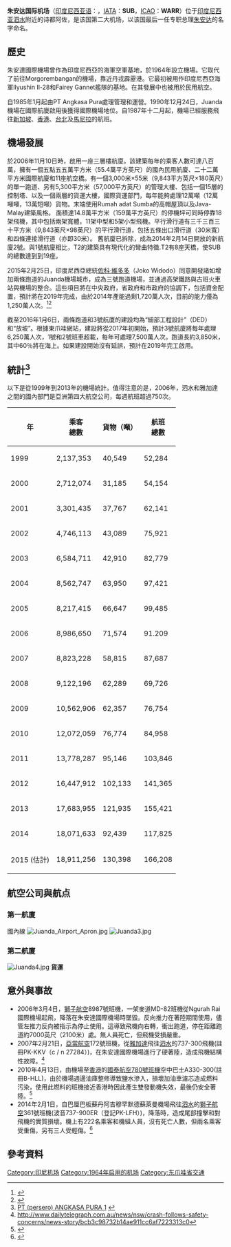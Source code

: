 {{Infobox airport
| name          = 朱安達國際機場
| nativename    = Juanda International Airport<br>Bandar Udara Internasional Juanda
| nativename-a  = 
| nativename-r  = 
| image         = Juanda Airport.jpg
| caption       = 
| IATA          = SUB
| ICAO          = WARR
| type          = 民用
| owner         = 
| operator      = Angkasa Pura
| city-served   = {{IDN}}[[泗水_(印尼)|泗水]]
| elevation-f   = 9
| elevation-m   = 3
| coordinates   = {{coord|07|22|47|S|112|47|13|E|type:airport}}
| pushpin_map   = Surabaya#Indonesia Java#Indonesia
| pushpin_label = SUB
| website       = [https://www.juanda-airport.com/ juanda-airport.com]
| metric-elev   = 
| metric-rwy    = 
| r1-number     = 10/28
| r1-length-f   = 9,843
| r1-length-m   = 3,000
| r1-surface    = 柏油混凝土
| stat-year     = 
| stat1-header  = 
| stat1-data    = 
| stat2-header  = 
| stat2-data    = 
| footnotes     = 
}}
'''朱安达国际机场'''（[[印度尼西亚语|印度尼西亚语]]：'''{{lang|id|Banda Udara Internasional Juanda}}'''，[[IATA|IATA]]：'''SUB'''，[[ICAO|ICAO]]：'''WARR'''）位于[[印度尼西亚|印度尼西亚]][[泗水_(印度尼西亚)|泗水]]附近的诗都阿佐，是该国第二大机场，以该国最后一任专职总理[[朱安达|朱安达]]的名字命名。
==歷史==
朱安達國際機場曾作為印度尼西亞的海軍空軍基地，於1964年設立機場。它取代了前往Morgorembangan的機場，靠近丹戎霹靂港。它最初被用作印度尼西亞海軍Ilyushin Il-28和Fairey Gannet艦隊的基地。在其發展中也被用於民用航空。

自1985年1月起由PT Angkasa Pura處理管理和運營。1990年12月24日，Juanda機場在國際航廈啟用後獲得國際機場地位。自1987年十二月起，機場已經服務飛往[[新加坡|新加坡]]、[[香港|香港]]、[[台北|台北]]及[[馬尼拉|馬尼拉]]的航班。

==機場發展==
於2006年11月10日時，啟用一座三層樓航廈。該建築每年的乘客人數可達八百萬，擁有一個五點五五萬平方米（55.4萬平方英尺）的國內民用航廈、二十二萬平方米國際航廈和11座航空橋。有一個3,000米×55米（9,843平方英尺×180英尺）的單一跑道、另有5,300平方米（57,000平方英尺）的管理大樓、包括一個15層的控制塔、以及一個兩層的貨運大樓，國際貨運部門，每年能夠處理12萬噸（12萬噸噸，13萬短噸）貨物。末端使用Rumah adat Sumba的高帽屋頂以及Java-Malay建築風格。
面積達14.8萬平方米（159萬平方英尺）的停機坪可同時停靠18架飛機，其中包括兩架寬體，11架中型和5架小型飛機。平行滑行道有三千三百三十平方米（9,843英尺×98英尺）的平行滑行道，包括五條出口滑行道（30米寬）和四條連接滑行道（亦即30米）。
舊航廈已拆除，成為2014年2月14日開放的新航廈2號。與1號航廈相比，T2的建築具有現代化的彎曲特徵.T2有8座天橋，使SUB的總數達到到19座。

2015年2月25日，印度尼西亞總統[[佐科·維多多|佐科·維多多]]（Joko Widodo）同意開發諸如增加兩條跑道的Juanda機場城市，成為三號跑道機場，並通過高架鐵路與古班火車站與機場的整合。這些項目將在中央政府，省政府和市政府的協調下，包括資金配置，預計將在2019年完成，由於2014年產能過剩1,720萬人次，目前的能力僅為1,250萬人次。<ref>{{Cite web |url=http://surabaya.tribunnews.com/2015/02/26/presiden-jokowi-setujui-proyek-juanda-airport-city |title=存档副本 |access-date=2017-10-25 |archive-date=2020-07-12 |archive-url=https://web.archive.org/web/20200712110233/https://surabaya.tribunnews.com/2015/02/26/presiden-jokowi-setujui-proyek-juanda-airport-city |dead-url=no }}</ref><ref>{{Cite web |url=http://surabaya.tribunnews.com/2015/02/26/presiden-jokowi-setujui-proyek-juanda-airport-city?page=2 |title=存档副本 |access-date=2017-10-25 |archive-date=2020-07-12 |archive-url=https://web.archive.org/web/20200712104330/https://surabaya.tribunnews.com/2015/02/26/presiden-jokowi-setujui-proyek-juanda-airport-city?page=2 |dead-url=no }}</ref>

截至2016年1月6日，兩條跑道和3號航廈的建設均為“細部工程設計”（DED）和“放坡”。根據東爪哇網站，建設將從2017年初開始，預計3號航廈將每年處理6,250萬人次，1號和2號班車超載，每年可處理7,500萬人次。跑道長約3,850米，其中60％將在海上。如果建設開始沒有延誤，預計在2019年完工啟用。

==統計<ref>[http://www.angkasapura1.co.id/index.php?modul=keuangan&show=data%20traffic PT (persero) ANGKASA PURA 1] {{Wayback|url=http://www.angkasapura1.co.id/index.php?modul=keuangan&show=data%20traffic |date=20161022225445 }} {{id icon}}</ref>==
以下是從1999年到2013年的機場統計。值得注意的是，2006年，泗水和雅加達之間的國內部門是亞洲第四大航空公司，每週航班超過750次。

{| class="wikitable" style="text-align:right;"
|-
! 年 !! 乘客<br>總數 !! 貨物（噸）!! 航班<br>總數
|-
| 1999 || 2,137,353 || 40,549 || 52,284
|-
| 2000 || 2,712,074 || 31,185 || 54,154
|-
| 2001 || 3,301,435 || 37,767 || 62,141
|-
| 2002 || 4,746,113 || 43,089 || 75,921
|-
| 2003 || 6,584,711 || 42,910 || 82,779
|-
| 2004 || 8,562,747 || 63,950 || 97,421
|-
| 2005 || 8,217,415 || 66,647 || 99,485
|-
| 2006 || 8,986,650 || 71,574 || 91.209
|-
| 2007 || 8,823,228 || 58,815 || 87,687
|-
| 2008 || 9,122,196 || 62,289 || 69,726
|-
| 2009 || 10,562,906 || 62,357 || 76,754
|-
| 2010 || 12,072,059 || 76,774 || 84,958
|-
| 2011 || 13,778,287 || 95,146 || 103,846
|-
| 2012 || 16,447,912 || 102,133 || 141,365
|-
| 2013 || 17,683,955 || 121,935 || 155,421
|-
| 2014 || 18,071,633 || 92,439 || 117,825
|-
| 2015 (估計) || 18,911,256 || 130,398 || 166,208
|}

==航空公司與航点==
===第一航廈===
{{印尼}}國內線
[[File:Juanda_Airport_Apron.jpg|thumb]]
[[File:Juanda3.jpg|thumb]]
{{Airport-dest-list
|{{nowrap|{{flagicon|IDN}} [[加魯達印尼航空|加魯達印尼航空]]（GA）}}|[[蘇加諾-哈達國際機場|雅加達]]、[[伍拉·賴國際機場|峇里島]]、[[萬隆國際機場|萬隆]]、[[埃尔·塔里国际机场|古邦]]、[[蘇丹伊斯坎達·穆達國際機場|班達亞齊]]
|{{nowrap|{{flagicon|IDN}} [[加魯達印尼航空|加魯達印尼航空]] （GA）}}<BR>{{small|由{{link-en|印尼探索航空|Garuda Indonesia}}營運}}|[[蘇丹哈桑丁國際機場|望加錫]]、[[巴蒂穆拉國際機場|安汶]]、[[多米尼克愛德華·奧索機場|梭隆]]、[[龍目國際機場|龍目]]、{{link-en|三寶瓏|Ahmad Yani International Airport}}、[[布林賓薩里機場|外南夢]]、[[聖塔尼機場|查亞普拉]]、[[諾托哈丁格羅機場|任抹]]、[[阿迪蘇吉普托國際機場|日惹]]
|{{flagicon|IDN}} [[印尼亞洲航空|印尼亞洲航空]]（QZ）|[[蘇加諾-哈達國際機場|雅加達]]、[[伍拉·賴國際機場|峇里島]]
|{{flagicon|IDN}} [[連城航空|連城航空]]（QG）|[[蘇加諾-哈達國際機場|雅加達]]、[[哈利姆·珀達納庫蘇馬國際機場|雅加達-哈林帕達納克]]、[[伍拉·賴國際機場|峇里島]]、[[蘇丹哈桑丁國際機場|望加錫]]、[[蘇丹阿吉·穆罕默德·蘇萊曼國際機場|巴厘巴板]]、[[萬隆國際機場|萬隆]]、{{link-en|馬辰|Syamsudin Noor International Airport}}、[[韓那丁國際機場|巴淡島]]、[[埃尔·塔里国际机场|古邦]]、[[萬鴉老國際機場|萬鴉老]]、[[龍目國際機場|龍目]]、[[吉利里烏機場|帕朗卡拉亞]]、[[蘇丹馬赫穆德·巴達魯丁二世國際機場|巨港]]、[[蘇巴迪奧國際機場|坤甸]]<ref>{{Cite web |url=https://www.citilink.co.id/best-fare/terbang-ke-pontianak |title=存档副本 |access-date=2020-04-17 |archive-date=2020-03-21 |archive-url=https://web.archive.org/web/20200321055640/https://www.citilink.co.id/best-fare/terbang-ke-pontianak |dead-url=no }}</ref>、{{link-en|三寶瓏|Ahmad Yani International Airport}}
|{{flagicon|IDN}} [[獅子航空|獅子航空]]（JT）|[[蘇加諾-哈達國際機場|雅加達]]、[[伍拉·賴國際機場|峇里島]]、[[蘇丹哈桑丁國際機場|望加錫]]、[[蘇丹阿吉·穆罕默德·蘇萊曼國際機場|巴厘巴板]]、[[萬隆國際機場|萬隆]]、{{link-en|馬辰|Syamsudin Noor International Airport}}、[[韓那丁國際機場|巴淡島]]、[[戈達查帝國際機場|戈達查帝]]、[[埃尔·塔里国际机场|古邦]]、[[萬鴉老國際機場|萬鴉老]]、[[龍目國際機場|龍目]]、[[吉利里烏機場|帕朗卡拉亞]]、[[蘇丹馬赫穆德·巴達魯丁二世國際機場|巨港]]、[[蘇巴迪奧國際機場|坤甸]]、[[雷丁·印甸二世國際機場|班達楠榜]]、[[肯達里機場|肯達里]]、[[穆提亞拉西斯朱弗里機場|帕盧]]、[[蘇丹舍里夫卡西姆二世國際機場|北乾巴魯]]、{{link-en|沙馬林達|Aji Pangeran Tumenggung Pranoto International Airport}}、[[朱瓦塔國際機場|打拉根]]
|{{nowrap|{{flagicon|IDN}} [[印尼快捷航空|印尼快捷航空]]（FS）}}| {{link-en|巴偉安島|Bawean Airport}}、{{link-en|卡里摩爪哇島|Dewadaru Airport}}
|{{flagicon|IDN}} [[巴澤航空|巴澤航空]]（ID）|[[蘇加諾-哈達國際機場|雅加達]]、[[哈利姆·珀達納庫蘇馬國際機場|雅加達-哈林帕達納克]]、[[伍拉·賴國際機場|峇里島]]、[[巴蒂穆拉國際機場|安汶]]、[[蘇丹哈桑丁國際機場|望加錫]]、[[科莫多機場|納閩巴霍]]、[[多米尼克愛德華·奧索機場|梭隆]]
|{{flagicon|IDN}} [[三佛齊航空|三佛齊航空]]（SJ）|[[蘇加諾-哈達國際機場|雅加達]]、[[伍拉·賴國際機場|峇里島]]、[[蘇丹哈桑丁國際機場|望加錫]]、[[多米尼克愛德華·奧索機場|梭隆]]、[[蘇丹阿吉·穆罕默德·蘇萊曼國際機場|巴厘巴板]]、[[埃尔·塔里国际机场|古邦]]、[[聖塔尼機場|查亞普拉]]、[[阿迪蘇吉普托國際機場|日惹]]、[[雷丁·印甸二世國際機場|班達楠榜]]、[[肯達里機場|肯達里]]、[[加里馬勞機場|貝勞]]、[[瓜拉納穆國際機場|棉蘭]]、{{link-en|桑皮特|H. Asan Airport}}、[[蘇丹巴布拉機場|特爾納特]]
|{{flagicon|IDN}} {{link-en|NAM航空|NAM Air}}（IN）|[[伍拉·賴國際機場|峇里島]]、[[萬隆國際機場|萬隆]]、{{link-en|三寶瓏|Ahmad Yani International Airport}}、[[贝尔苏约机场|巴圖里新]]、{{link-en|哥打巴魯|Gusti Syamsir Alam Airport}}、[[伊斯坎達爾機場|龐卡蘭布翁]]
|{{flagicon|IDN}} [[特里加納航空|特里加納航空]]（IL）|[[伊斯坎達爾機場|龐卡蘭布翁]]
|{{flagicon|IDN}} [[飛翼航空|飛翼航空]]（IW）|[[科莫多機場|納閩巴霍]]、[[蘇巴迪奧國際機場|坤甸]]<ref>{{Cite web |url=https://amp.kompas.com/otomotif/read/2010/03/06/1116392/April.Wings.Air.Buka.Rute.Surabaya-Pontianak |title=存档副本 |access-date=2020-04-17 |archive-date=2021-01-17 |archive-url=https://web.archive.org/web/20210117123806/https://amp.kompas.com/otomotif/read/2010/03/06/1116392/April.Wings.Air.Buka.Rute.Surabaya-Pontianak |dead-url=no }}</ref>、{{link-en|三寶瓏|Ahmad Yani International Airport}}、[[布林賓薩里機場|外南夢]]、[[諾托哈丁格羅機場|任抹]]、[[阿迪蘇吉普托國際機場|日惹]]、[[伊斯坎達爾機場|龐卡蘭布翁]]、{{link-en|桑皮特|H. Asan Airport}}、{{link-en|漯水|Trunojoyo Airport}}、[[阿迪·苏马尔莫国际机场|梭羅]]
}}

===第二航廈===
[[File:Juanda4.jpg|thumb]]
{{Airport-dest-list
|{{nowrap|{{flagicon|IDN}} [[加魯達印尼航空|加魯達印尼航空]]（GA）}}|[[新加坡樟宜機場|新加坡]]<BR>'''季節性:'''[[阿卜杜拉·阿齊茲國王國際機場|吉達]]、[[穆罕默德·本·阿卜杜勒-阿齊茲親王國際機場|麥地那]]
|{{flagicon|IDN}} [[連城航空|連城航空]]（QG）| [[吉隆坡國際機場|吉隆坡]]、[[檳城國際機場|檳城]]<BR>'''季節性：'''[[阿卜杜拉·阿齊茲國王國際機場|吉達]]
|{{flagicon|IDN}} [[印尼亞洲航空|印尼亞洲航空]]（QZ）|[[士乃国际机场|新山]]<ref>{{Cite web |url=https://travel.detik.com/travel-news/d-2067254/airasia-buka-rute-baru-surabaya-johor-bahru |title=存档副本 |access-date=2020-05-04 |archive-date=2020-12-01 |archive-url=https://web.archive.org/web/20201201091844/https://travel.detik.com/travel-news/d-2067254/airasia-buka-rute-baru-surabaya-johor-bahru |dead-url=no }}</ref>、[[吉隆坡國際機場|吉隆坡]]、[[檳城國際機場|檳城]]、[[士乃國際機場|柔佛]]
|{{flagicon|IDN}} [[獅子航空|獅子航空]]（JT）|[[穆罕默德·本·阿卜杜勒-阿齊茲親王國際機場|麥地那]]<BR>'''季節性：'''[[阿卜杜拉·阿齊茲國王國際機場|吉達]]<BR>'''包機：'''[[海口美蘭國際機場|海口]]
|{{flagicon|MYS}} [[馬來西亞航空|馬來西亞航空]]（MH）|[[吉隆坡國際機場|吉隆坡]]
|{{flagicon|MYS}} {{link-en|老鷹快線|Eaglexpress}}（9A）|'''季節性:''' [[阿卜杜拉·阿齊茲國王國際機場|吉達]]
|{{flagicon|SIN}} [[新加坡航空|新加坡航空]]（SQ）|[[新加坡樟宜機場|新加坡]]
|{{flagicon|SIN}} [[酷航|酷航]]（TR）|[[新加坡樟宜機場|新加坡]]
|{{flagicon|SIN}} [[勝安航空|勝安航空]]（MI）|[[新加坡樟宜機場|新加坡]]
|{{flagicon|SIN}} [[捷星亞洲航空|捷星亞洲航空]]（3K）|[[新加坡樟宜機場|新加坡]]
|{{flagicon|BRU}} [[汶萊皇家航空|汶萊皇家航空]]（BI）|[[汶萊國際機場|斯里巴卡旺]]
|{{flagicon|HKG}} [[國泰航空|國泰航空]]（CX）|[[香港國際機場|香港]]
|{{flagicon|沙烏地阿拉伯}} [[沙烏地阿拉伯航空|沙烏地阿拉伯航空]]（SV）|[[阿卜杜拉·阿齊茲國王國際機場|吉達]]<BR>'''季節性:''' [[穆罕默德·本·阿卜杜勒-阿齊茲親王國際機場|麥地那]]、[[哈立德國王國際機場|利雅得]]
}}
'''貨運'''
{{airport-dest-list
|{{flagicon|IDN}} {{link-en|我的印度航空|My Indo Airlines}}|[[新加坡樟宜機場|新加坡]]
|{{flagicon|IDN}} {{link-en|共和快線航空|Republic Express Airlines}}|[[蘇加諾-哈達國際機場|雅加達]]
}}


[[Category:印尼机场|Category:印尼机场]]
[[Category:1964年启用的机场|Category:1964年启用的机场]]
[[Category:东爪哇省交通|Category:东爪哇省交通]]

==意外與事故==
*2006年3月4日，[[獅子航空|獅子航空]]8987號班機，一架麥道MD-82班機從Ngurah Rai國際機場起飛，降落在朱安達國際機場時墜毀。反向推力在著陸期間使用，儘管左推力反向被指示為停止使用。這導致飛機向右轉，衝出跑道，停在距離跑道約7000英尺（2100米）處。無人員死亡，但飛機受損嚴重。
*2007年2月21日，[[亞當航空|亞當航空]]172號班機，從[[雅加達|雅加達]]飛往[[泗水_(印尼)|泗水]]的737-300飛機(註冊PK-KKV（c / n 27284）)，在朱安達國際機場進行了硬著陸，造成飛機結構性故障。<ref>http://www.dailytelegraph.com.au/news/nsw/crash-follows-safety-concerns/news-story/bcb3c98732b14ae911cc6af7223313c0</ref>
*2010年4月13日，由機場至[[香港|香港]]的[[國泰航空780號班機事故|國泰航空780號班機]]空中巴士A330-300(註冊B-HLL)，由於機場週邊油庫整修導致鹽水滲入，損壞加油車濾芯造成燃料污染，使用此燃料的班機接近香港時因此產生雙發動機失效，最後仍安全著陸。<ref>{{Cite web |url=http://www.scmp.com/magazines/post-magazine/article/1491534/pilots-reveal-death-defying-ordeal-engines-failed-approach |title=存档副本 |accessdate=2017-10-25 |archive-date=2014-04-21 |archive-url=https://web.archive.org/web/20140421055435/http://www.scmp.com/magazines/post-magazine/article/1491534/pilots-reveal-death-defying-ordeal-engines-failed-approach |dead-url=no }}</ref>
*2014年2月1日，自巴厘巴板蘇丹阿吉穆罕默德蘇萊曼機場飛往[[泗水_(印尼)|泗水]]的[[獅子航空|獅子航空]]361號班機(波音737-900ER（登記PK-LFH）)，降落時，造成尾部撞擊和對飛機的實質損壞。機上有222名乘客和機組人員，沒有死亡人數，但兩名乘客受重傷，另有三人受輕傷。<ref>{{Cite web |url=http://aviation-safety.net/database/record.php?id=20140201-0 |title=存档副本 |access-date=2017-10-25 |archive-date=2020-09-25 |archive-url=https://web.archive.org/web/20200925173200/https://aviation-safety.net/database/record.php?id=20140201-0 |dead-url=no }}</ref>

==參考資料==
{{reflist}}

{{印度尼西亚机场|爪哇}}
